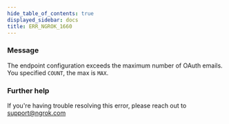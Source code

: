 ```yaml
---
hide_table_of_contents: true
displayed_sidebar: docs
title: ERR_NGROK_1660
---
```




### Message

The endpoint configuration exceeds the maximum number of OAuth emails. You specified `COUNT`, the max is `MAX`.

<ErrorDetails error="err_ngrok_1660" />

### Further help

If you're having trouble resolving this error, please reach out to [support@ngrok.com](mailto:support@ngrok.com?subject=Help%20with%20ERR_NGROK_1660)
